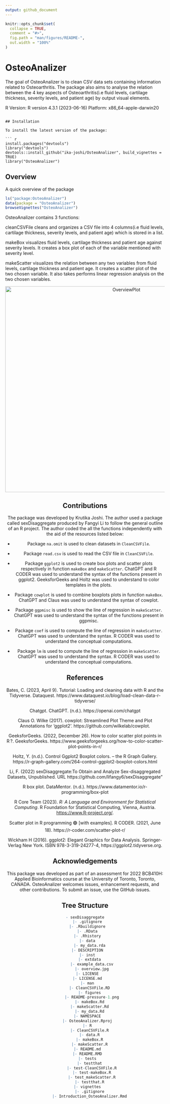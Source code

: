 ```yaml
---
output: github_document
---
```


<!-- README.md is generated from README.Rmd. Please edit that file -->

```r
knitr::opts_chunk$set(
  collapse = TRUE,
  comment = "#>",
  fig.path = "man/figures/README-",
  out.width = "100%"
)
```

# OsteoAnalizer

<!-- badges: start -->
<!-- badges: end -->

The goal of OsteoAnalizer is to clean CSV data sets containing information 
related to Osteoarthritis. The package also aims to analyse 
the relation between the 4 key aspects of Osteoarthritis(i.e fluid levels, 
cartilage thickness, severity levels, and patient age) by output visual elements. 

R Version: R version 4.3.1 (2023-06-16)
Platform: x86_64-apple-darwin20 


```

## Installation

To install the latest version of the package:

``` r
install.packages("devtools")
library("devtools")
devtools::install_github("ika-joshi/OsteoAnalizer", build_vignettes = TRUE)
library("OsteoAnalizer")
```

## Overview
A quick overview of the package

``` r
ls("package:OsteoAnalizer")
data(package = "OsteoAnalizer") 
browseVignettes("OsteoAnalizer")
```
OsteoAnalizer contains 3 functions:

cleanCSVFile cleans and organizes a CSV file into 4 columns(i.e fluid levels, 
cartilage thickness, severity levels, and patient age) which is stored in a list.

makeBox visualizes fluid levels, cartilage thickness and patient age against severity levels. It creates a box plot of each of the variable mentioned with severity level. 

makeScatter visualizes the relation between any two variables from fluid levels, cartilage thickness and patient age. It creates a scatter plot of the two chosen variable. It also takes performs linear regression analysis on the two chosen variables. 

<div style="text-align:center"><img src="inst/extdata/Overview.jpg" alt="OverviewPlot" width="750" height="650"/>

## Contributions
The package was developed by Krutika Joshi. The author used a package called 
sexDisaggregate produced by Fangyi Li to follow the general outline of an R project. 
The author coded the all the functions independently with the aid of the resources listed below:

* Package `na.omit` is used to clean datasets in `CleanCSVFile`. 

* Package `read.csv` is used to read the CSV file in `CleanCSVFile`.

* Package `ggplot2` is used to create box plots and scatter plots respectively 
in function `makeBox` and `makeScatter`. ChatGPT and R CODER was used to 
understand the syntax of the functions present in ggplot2. GeeksforGeeks and 
Holtz was used to understand to color templates in the plots. 

* Package `cowplot` is used to combine boxplots plots in function `makeBox`.
ChatGPT and Claus was used to understand the syntax of cowplot.

* Package `ggpmisc` is used to show the line of regression in `makeScatter`.
ChatGPT was used to understand the syntax of the functions present in ggpmisc.

* Package `coef` is used to compute the line of regression in `makeScatter`. 
ChatGPT was used to understand the syntax. R CODER was used to understand 
the conceptual computations.

* Package `lm` is used to compute the line of regression in `makeScatter`.
ChatGPT was used to understand the syntax. R CODER was used to 
understand the conceptual computations.

## References 

Bates, C. (2023, April 9). Tutorial: Loading and cleaning data with R and
the Tidyverse. Dataquest.
https://www.dataquest.io/blog/load-clean-data-r-tidyverse/

Chatgpt. ChatGPT. (n.d.). https://openai.com/chatgpt

Claus O. Wilke (2017). cowplot: Streamlined Plot Theme and Plot Annotations 
for 'ggplot2'. https://github.com/wilkelab/cowplot.

GeeksforGeeks. (2022, December 26). How to color scatter plot points in
R ?. GeeksforGeeks.
https://www.geeksforgeeks.org/how-to-color-scatter-plot-points-in-r/

Holtz, Y. (n.d.). Control Ggplot2 Boxplot colors. – the R Graph Gallery.
https://r-graph-gallery.com/264-control-ggplot2-boxplot-colors.html

Li, F. (2022) sexDisaggregate:To Obtain and Analyze Sex-disaggregated Datasets,
Unpublished. URL https://github.com/lifangy6/sexDisaggregate"

R box plot. DataMentor. (n.d.). https://www.datamentor.io/r-programming/box-plot

R Core Team (2023). _R: A Language and Environment for Statistical Computing_. 
R Foundation for Statistical Computing, Vienna, Austria. <https://www.R-project.org/>.

Scatter plot in R programming 🟢 [with examples].
R CODER. (2021, June 18). https://r-coder.com/scatter-plot-r/

Wickham H (2016). ggplot2: Elegant Graphics for Data Analysis. 
Springer-Verlag New York. ISBN 978-3-319-24277-4, https://ggplot2.tidyverse.org.

## Acknowledgements
This package was developed as part of an assessment for 2022
BCB410H: Applied Bioinformatics course at the University of
Toronto, Toronto, CANADA. OsteoAnalizer welcomes issues,
enhancement requests, and other contributions. To submit an issue,
use the GitHub issues.

## Tree Structure
``` r
- sexDisaggregate
  |- .gitignore
  |- .Rbuildignore
  |- .RData
  |- .Rhistory
  |- data
    |- my_data.rda
  |- DESCRIPTION
  |- inst
    |- extdata
      |- example_data.csv
      |- overview.jpg
  |- LICENSE
  |- LICENSE.md
  |- man
    |- CleanCSVFile.RD
    |- figures
      |- README-pressure-1.png
    |- makeBox.Rd
    |- makeScatter.Rd
    |- my_data.Rd
  |- NAMESPACE
  |- OsteoAnalizer.Rproj
  |- R
    |- CleanCSVFile.R
    |- data.R
    |- makeBox.R
    |- makeScatter.R
  |- README.md
  |- README.RMD
  |- tests
    |- testthat
      |- test-CleanCSVFile.R
      |- test-makeBox.R
      |- test_makeScatter.R
    |- testthat.R
  |- vignettes
    |- .gitignore
    |- Introduction_OsteoAnalizer.Rmd
```

